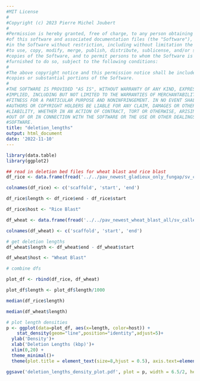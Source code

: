 ```yaml
---
#MIT License
#
#Copyright (c) 2023 Pierre Michel Joubert
#
#Permission is hereby granted, free of charge, to any person obtaining a copy
#of this software and associated documentation files (the "Software"), to deal
#in the Software without restriction, including without limitation the rights
#to use, copy, modify, merge, publish, distribute, sublicense, and/or sell
#copies of the Software, and to permit persons to whom the Software is
#furnished to do so, subject to the following conditions:
#
#The above copyright notice and this permission notice shall be included in all
#copies or substantial portions of the Software.
#
#THE SOFTWARE IS PROVIDED "AS IS", WITHOUT WARRANTY OF ANY KIND, EXPRESS OR
#IMPLIED, INCLUDING BUT NOT LIMITED TO THE WARRANTIES OF MERCHANTABILITY,
#FITNESS FOR A PARTICULAR PURPOSE AND NONINFRINGEMENT. IN NO EVENT SHALL THE
#AUTHORS OR COPYRIGHT HOLDERS BE LIABLE FOR ANY CLAIM, DAMAGES OR OTHER
#LIABILITY, WHETHER IN AN ACTION OF CONTRACT, TORT OR OTHERWISE, ARISING FROM,
#OUT OF OR IN CONNECTION WITH THE SOFTWARE OR THE USE OR OTHER DEALINGS IN THE
#SOFTWARE.
title: "deletion_lengths"
output: html_document
date: '2022-11-10'
---
```


```r
library(data.table)
library(ggplot2)
```

```r

## read in deletion bed files for wheat blast and rice blast
df_rice <- data.frame(fread('../../pav_newest_gladieux_only_fungap/sv_callers/all_DEL.bed'))

colnames(df_rice) <- c('scaffold', 'start', 'end')

df_rice$length <- df_rice$end - df_rice$start

df_rice$host <- "Rice Blast"

df_wheat <- data.frame(fread('../../pav_newest_wheat_blast_all/sv_callers/all_DEL.bed'))

colnames(df_wheat) <- c('scaffold', 'start', 'end')

# get deletion lengths
df_wheat$length <- df_wheat$end - df_wheat$start

df_wheat$host <- "Wheat Blast" 

# combine dfs

plot_df <- rbind(df_rice, df_wheat)

plot_df$length <- plot_df$length/1000

```

```r

median(df_rice$length)

```

```r

median(df_wheat$length)


```



```r

# plot length densities
p <- ggplot(data=plot_df, aes(x=length, color=host)) +
    stat_density(geom="line",position="identity",adjust=5)+
  ylab('Density')+
  xlab('Deletion Lengths (kbp)')+
  xlim(0,20) +
  theme_minimal()+
  theme(plot.title = element_text(size=8,hjust = 0.5), axis.text=element_text(size=6),axis.title=element_text(size=8) , legend.title=element_text(size=8), legend.position = 'right', legend.text=element_text(size=6)) + theme(legend.title = element_blank())

ggsave('deletion_lengths_density_plot.pdf', plot = p, width = 6.5/2, height = 4.5/2)

```

